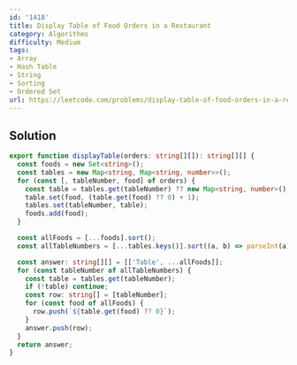 ```yaml
---
id: '1418'
title: Display Table of Food Orders in a Restaurant
category: Algorithms
difficulty: Medium
tags:
- Array
- Hash Table
- String
- Sorting
- Ordered Set
url: https://leetcode.com/problems/display-table-of-food-orders-in-a-restaurant
---
```


## Solution

```typescript filename="solution.ts" copy
export function displayTable(orders: string[][]): string[][] {
  const foods = new Set<string>();
  const tables = new Map<string, Map<string, number>>();
  for (const [, tableNumber, food] of orders) {
    const table = tables.get(tableNumber) ?? new Map<string, number>();
    table.set(food, (table.get(food) ?? 0) + 1);
    tables.set(tableNumber, table);
    foods.add(food);
  }

  const allFoods = [...foods].sort();
  const allTableNumbers = [...tables.keys()].sort((a, b) => parseInt(a) - parseInt(b));

  const answer: string[][] = [['Table', ...allFoods]];
  for (const tableNumber of allTableNumbers) {
    const table = tables.get(tableNumber);
    if (!table) continue;
    const row: string[] = [tableNumber];
    for (const food of allFoods) {
      row.push(`${table.get(food) ?? 0}`);
    }
    answer.push(row);
  }
  return answer;
}
```

